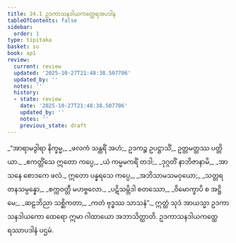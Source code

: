 ```yaml
---
title: 24.1 ဥဒကာသနဒါယကတ္ထေရအပဒါန
tableOfContents: false
sidebar:
  order: 1
type: tipitaka
basket: su
book: ap1
review:
  current: review
  updated: '2025-10-27T21:48:38.507706'
  updated_by: ''
  notes: ''
  history:
  - state: review
    date: '2025-10-27T21:48:38.507706'
    updated_by: ''
    notes: ''
    previous_state: draft
---
```



<ReviewStatus review={frontmatter.review} showDetails={true} />

<HypothesisAnnotation frontmatter={frontmatter} />

<DynamicBreadcrumb />

<Division number="1" book="ap1" e="ch" v="20" p="245">

<Paragraph number="2973" book="ap1">
_“အာရာမဒွါရာ နိက္ခမ္မ,_  
_ဖလကံ သန္ထရိံ အဟံ;_  
ဥဒကဉ္စ ဥပဋ္ဌာသိံ,_  
ဥတ္တမတ္ထဿ ပတ္တိယာ._  

</Paragraph>

</Division>
<Division number="2" book="ap1" e="ch" v="20" p="245">

<Paragraph number="2974" type="verses" book="ap1">
_ဧကတ္တိံသေ ဣတော ကပ္ပေ,_  
_ယံ ကမ္မမကရိံ တဒါ;_  
_ဒုဂ္ဂတိံ နာဘိဇာနာမိ,_  
_အာသနေ စောဒကေ ဖလံ._  

</Paragraph>

</Division>
<Division number="3" book="ap1" e="ch" v="20" p="245">

<Paragraph number="2975" type="verses" book="ap1">
ဣတော ပန္နရသေ ကပ္ပေ,_  
_အဘိသာမသမဝှယော;_  
_သတ္တရတနသမ္ပန္နော,_  
_စက္ကဝတ္တီ မဟဗ္ဗလော._  

</Paragraph>

</Division>
<Division number="4" book="ap1" e="ch" v="20" p="245">

<Paragraph number="2976" type="verses" book="ap1">
_ပဋိသမ္ဘိဒါ စတဿော,_  
_ဝိမောက္ခာပိ စ အဋ္ဌိမေ;_  
_ဆဠဘိညာ သစ္ဆိကတာ,_  
_ကတံ ဗုဒ္ဓဿ သာသနံ”._  

</Paragraph>

<Paragraph number="2977" book="ap1">
ဣတ္ထံ သုဒံ အာယသ္မာ ဥဒကာသနဒါယကော ထေရော ဣမာ ဂါထာယော အဘာသိတ္ထာတိ.

</Paragraph>
</Division>

<Paragraph number="2978" type="center" book="ap1">
ဥဒကာသနဒါယကတ္ထေရဿာပဒါနံ ပဌမံ.
</Paragraph>